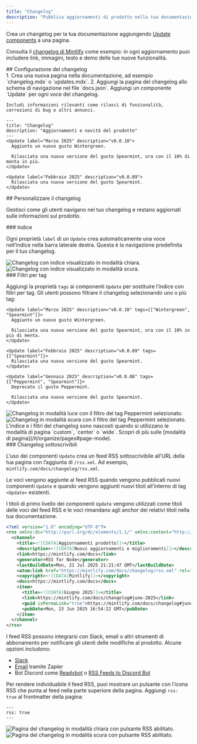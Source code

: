 ```yaml
---
title: "Changelog"
description: "Pubblica aggiornamenti di prodotto nella tua documentazione con un feed RSS a cui ci si può iscrivere"
---
```


Crea un changelog per la tua documentazione aggiungendo [Update components](/it/components/update) a una pagina.

Consulta il [changelog di Mintlify](/it/changelog) come esempio: in ogni aggiornamento puoi includere link, immagini, testo e demo delle tue nuove funzionalità.

<div id="setting-up-your-changelog">
  ## Configurazione del changelog
</div>

<Steps>
  <Step title="Crea una pagina per il changelog">
    1. Crea una nuova pagina nella documentazione, ad esempio `changelog.mdx` o `updates.mdx`.
    2. Aggiungi la pagina del changelog allo schema di navigazione nel file `docs.json`.
  </Step>

  <Step title="Aggiungi i componenti Update al changelog">
    Aggiungi un componente `Update` per ogni voce del changelog.

    Includi informazioni rilevanti come rilasci di funzionalità, correzioni di bug o altri annunci.
  </Step>
</Steps>

```mdx Example changelog.mdx
---
title: "Changelog"
description: "Aggiornamenti e novità del prodotto"
---
<Update label="Marzo 2025" description="v0.0.10">
  Aggiunto un nuovo gusto Wintergreen.

  Rilasciata una nuova versione del gusto Spearmint, ora con il 10% di menta in più.
</Update>

<Update label="Febbraio 2025" description="v0.0.09">
  Rilasciata una nuova versione del gusto Spearmint.
</Update>
```

<div id="customizing-your-changelog">
  ## Personalizzare il changelog
</div>

Gestisci come gli utenti navigano nel tuo changelog e restano aggiornati sulle informazioni sul prodotto.

<div id="table-of-contents">
  ### Indice
</div>

Ogni proprietà `label` di un `Update` crea automaticamente una voce nell’indice nella barra laterale destra. Questa è la navigazione predefinita per il tuo changelog.

<Frame>
  <img src="/images/changelog-toc-light.png" alt="Changelog con indice visualizzato in modalità chiara." className="block dark:hidden" />

  <img src="/images/changelog-toc-dark.png" alt="Changelog con indice visualizzato in modalità scura." className="hidden dark:block" />
</Frame>

<div id="tag-filters">
  ### Filtri per tag
</div>

Aggiungi la proprietà `tags` ai componenti `Update` per sostituire l’indice con filtri per tag. Gli utenti possono filtrare il changelog selezionando uno o più tag:

```mdx Tag filters example wrap
<Update label="Marzo 2025" description="v0.0.10" tags={["Wintergreen", "Spearmint"]}>
  Aggiunto un nuovo gusto Wintergreen.

  Rilasciata una nuova versione del gusto Spearmint, ora con il 10% in più di menta.
</Update>

<Update label="Febbraio 2025" description="v0.0.09" tags={["Spearmint"]}>
  Rilasciata una nuova versione del gusto Spearmint.
</Update>

<Update label="Gennaio 2025" description="v0.0.08" tags={["Peppermint", "Spearmint"]}>
  Deprecato il gusto Peppermint.

  Rilasciata una nuova versione del gusto Spearmint.
</Update>
```

<Frame>
  <img src="/images/changelog-filters-light.png" alt="Changelog in modalità luce con il filtro del tag Peppermint selezionato." className="block dark:hidden" />

  <img src="/images/changelog-filters-dark.png" alt="Changelog in modalità scura con il filtro del tag Peppermint selezionato." className="hidden dark:block" />
</Frame>

<Tip>
  L&#39;indice e i filtri del changelog sono nascosti quando si utilizzano le modalità di pagina `custom`, `center` o `wide`. Scopri di più sulle [modalità di pagina](/it/organize/pages#page-mode).
</Tip>

<div id="subscribable-changelogs">
  ### Changelog sottoscrivibili
</div>

L’uso dei componenti `Update` crea un feed RSS sottoscrivibile all’URL della tua pagina con l’aggiunta di `/rss.xml`. Ad esempio, `mintlify.com/docs/changelog/rss.xml`.

Le voci vengono aggiunte al feed RSS quando vengono pubblicati nuovi componenti `Update` e quando vengono aggiunti nuovi titoli all’interno di tag `<Update>` esistenti.

I titoli di primo livello dei componenti `Update` vengono utilizzati come titoli delle voci del feed RSS e le voci rimandano agli anchor dei relativi titoli nella tua documentazione.

```xml Example RSS feed
<?xml version="1.0" encoding="UTF-8"?>
<rss xmlns:dc="http://purl.org/dc/elements/1.1/" xmlns:content="http://purl.org/rss/1.0/modules/content/" xmlns:atom="http://www.w3.org/2005/Atom" version="2.0">
  <channel>
    <title><![CDATA[Aggiornamenti prodotto]]></title>
    <description><![CDATA[Nuovi aggiornamenti e miglioramenti]]></description>
    <link>https://mintlify.com/docs</link>
    <generator>RSS for Node</generator>
    <lastBuildDate>Mon, 21 Jul 2025 21:21:47 GMT</lastBuildDate>
    <atom:link href="https://mintlify.com/docs/changelog/rss.xml" rel="self" type="application/rss+xml"/>
    <copyright><![CDATA[Mintlify]]></copyright>
    <docs>https://mintlify.com/docs</docs>
    <item>
      <title><![CDATA[Giugno 2025]]></title>
      <link>https://mintlify.com/docs/changelog#june-2025</link>
      <guid isPermaLink="true">https://mintlify.com/docs/changelog#june-2025</guid>
      <pubDate>Mon, 23 Jun 2025 16:54:22 GMT</pubDate>
    </item>
  </channel>
</rss>
```

I feed RSS possono integrarsi con Slack, email o altri strumenti di abbonamento per notificare gli utenti delle modifiche al prodotto. Alcune opzioni includono:

* [Slack](https://slack.com/help/articles/218688467-Add-RSS-feeds-to-Slack)
* [Email](https://zapier.com/apps/email/integrations/rss/1441/send-new-rss-feed-entries-via-email) tramite Zapier
* Bot Discord come [Readybot](https://readybot.io) o [RSS Feeds to Discord Bot](https://rss.app/en/bots/rssfeeds-discord-bot)

Per rendere individuabile il feed RSS, puoi mostrare un pulsante con l’icona RSS che punta al feed nella parte superiore della pagina. Aggiungi `rss: true` al frontmatter della pagina:

```mdx
---
rss: true
---
```

<Frame>
  <img src="/images/changelog-rss-button-light.png" alt="Pagina del changelog in modalità chiara con pulsante RSS abilitato." className="block dark:hidden" />

  <img src="/images/changelog-rss-button-dark.png" alt="Pagina del changelog in modalità scura con pulsante RSS abilitato." className="hidden dark:block" />
</Frame>
